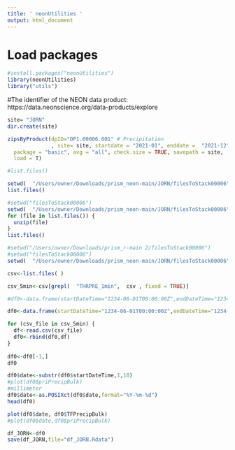 ```yaml
---
title: ' neonUtilities '
output: html_document
---
```


# Load packages
```r
#install.packages("neonUtilities") 
library(neonUtilities)
library("utils")
```

#The identifier of the NEON data product: https://data.neonscience.org/data-products/explore
```r
site= "JORN"
dir.create(site)

zipsByProduct(dpID="DP1.00006.001" # Precipitation
              , site= site, startdate = "2021-01", enddate =  "2021-12",
  package = "basic", avg = "all", check.size = TRUE, savepath = site,
  load = T)
```

```r
#list.files()
```

```r
setwd(  "/Users/owner/Downloads/prism_neon-main/JORN/filesToStack00006")
list.files()
```

```r
#setwd("filesToStack00006")
setwd(  "/Users/owner/Downloads/prism_neon-main/JORN/filesToStack00006")
for (file in list.files()) {
  unzip(file)
}
list.files()
```

```r
#setwd("/Users/owner/Downloads/prism_r-main 2/filesToStack00006")
#setwd("filesToStack00006")
setwd(  "/Users/owner/Downloads/prism_neon-main/JORN/filesToStack00006")

csv<-list.files( )

csv_5min<-csv[grepl(  "THRPRE_1min",  csv , fixed = TRUE)]

#df0<-data.frame(startDateTime="1234-06-01T00:00:00Z",endDateTime="1234-06-01T00:00:00Z",priPrecipBulk=-0.9999,priPrecipExpUncert=1234.5678,priPrecipFinalQF=1234)

df0<-data.frame(startDateTime="1234-06-01T00:00:00Z",endDateTime="1234-06-01T00:00:00Z", TFPrecipBulk=-0.9999, TFPrecipExpUncert=1234.5678, TFPrecipRangeQF=1234, TFPrecipSciRvwQF= FALSE)

for (csv_file in csv_5min) {
  df<-read.csv(csv_file)
  df0<-rbind(df0,df)
}
  
df0<-df0[-1,]
df0
```

```r
df0$date<-substr(df0$startDateTime,1,10)
#plot(df0$priPrecipBulk)
#millimeter
df0$date<-as.POSIXct(df0$date,format="%Y-%m-%d")
head(df0)
```

```r
plot(df0$date, df0$TFPrecipBulk)
#plot(df0$date,df0$priPrecipBulk)
```

```r
df_JORN<-df0
save(df_JORN,file="df_JORN.Rdata")
```

